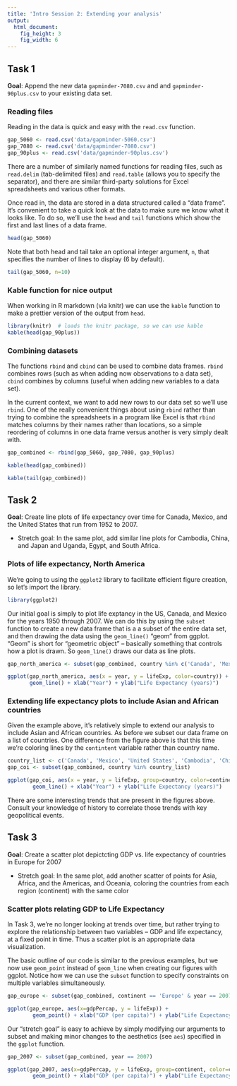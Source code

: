 ```yaml
---
title: 'Intro Session 2: Extending your analysis'
output:
  html_document:
    fig_height: 3
    fig_width: 6
---
```


## Task 1

**Goal**: Append the new data `gapminder-7080.csv` and and `gapminder-90plus.csv` to your existing data set.

### Reading files

Reading in the data is quick and easy with the `read.csv` function.  
```r
gap_5060 <- read.csv('data/gapminder-5060.csv')
gap_7080 <- read.csv('data/gapminder-7080.csv')
gap_90plus <- read.csv('data/gapminder-90plus.csv')
```

There are a number of similarly named functions for reading files, such as  `read.delim` (tab-delimited files) and `read.table` (allows you to specify the separator), and there are similar third-party solutions for Excel spreadsheets and various other formats.

Once read in, the data are stored in a data structured called a "data frame". It's convenient to take a quick look at the data to make sure we know what it looks like. To do so, we'll use the `head` and `tail` functions which show the first and last lines of a data frame.

```r
head(gap_5060)
```

Note that both head and tail take an optional integer argument, `n`, that specifies the number of lines to display (6 by default).

```r
tail(gap_5060, n=10)
```

### Kable function for nice output

When working in R markdown (via knitr) we can use the `kable` function to make a prettier version of the output from `head`.

```r
library(knitr)  # loads the knitr package, so we can use kable
kable(head(gap_90plus))
```


### Combining datasets

The functions `rbind` and `cbind` can be used to combine data frames. `rbind` combines rows (such as when adding now observations to a data set), `cbind` combines by columns (useful when adding new variables to a data set).  

In the current context, we want to add new rows to our data set so we'll use `rbind`. One of the really convenient things about using `rbind` rather than trying to combine the spreadsheets in a program like Excel is that `rbind` matches columns by their names rather than locations, so a simple reordering of columns in one data frame versus another is very simply dealt with.


```r
gap_combined <- rbind(gap_5060, gap_7080, gap_90plus)
```


```r
kable(head(gap_combined))
```


```r
kable(tail(gap_combined))
```


## Task 2

**Goal**: Create line plots of life expectancy over time for Canada, Mexico, and the 
United States that run from 1952 to 2007.

* Stretch goal: In the same plot, add similar line plots for Cambodia, China, and 
Japan and Uganda, Egypt, and South Africa.

### Plots of life expectancy, North America

We're going to using the `ggplot2` library to facilitate efficient figure creation, so let's import the library.
```r
library(ggplot2)
```

Our initial goal is simply to plot life exptancy in the US, Canada, and Mexico for the years 1950 through 2007. We can do this by using the `subset` function to create a new data frame that is a a subset of the entire data set, and then drawing the data using the `geom_line()` "geom" from ggplot. "Geom" is short for "geometric object" -- basically something that controls how a plot is drawn. So `geom_line()` draws our data as line plots.

```r
gap_north_america <- subset(gap_combined, country %in% c('Canada', 'Mexico', 'United States'))

ggplot(gap_north_america, aes(x = year, y = lifeExp, color=country)) + 
       geom_line() + xlab("Year") + ylab("Life Expectancy (years)")
```

### Extending life expectancy plots to include Asian and African countries

Given the example above, it's relatively simple to extend our analysis to include Asian and African countries. As before we subset our data frame on a list of countries.  One difference from the figure above is that this time we're coloring lines by the `contintent` variable rather than country name.  

```r
country_list <- c('Canada', 'Mexico', 'United States', 'Cambodia', 'China', 'Japan', 'Egypt', 'South Africa', 'Uganda')
gap_coi <- subset(gap_combined, country %in% country_list)

ggplot(gap_coi, aes(x = year, y = lifeExp, group=country, color=continent)) + 
        geom_line() + xlab("Year") + ylab("Life Expectancy (years)")
```

There are some interesting trends that are present in the figures above.  Consult your knowledge of history to correlate those trends with key geopolitical events.

## Task 3

**Goal**: Create a scatter plot depictcting GDP vs. life expectancy of countries in Europe for 2007

  * Stretch goal: In the same plot, add another scatter of points for Asia, Africa, and the Americas, and Oceania, coloring the countries from each region (continent) with the same color

### Scatter plots relating GDP to Life Expectancy

In Task 3, we're no longer looking at trends over time, but rather trying to explore the relationship between two variables -- GDP and life expectancy, at a fixed point in time.  Thus a scatter plot is an appropriate data visualization.  

The basic outline of our code is similar to the previous examples, but we now use `geom_point` instead of `geom_line` when creating our figures with ggplot. Notice how we can use the `subset` function to specify constraints on multiple variables simultaneously.

```r
gap_europe <- subset(gap_combined, continent == 'Europe' & year == 2007)

ggplot(gap_europe, aes(x=gdpPercap, y = lifeExp)) + 
        geom_point() + xlab("GDP (per capita)") + ylab("Life Expectancy (years)")
```

Our "stretch goal" is easy to achieve by simply modifying our arguments to subset and making minor changes to the aesthetics (see `aes`) specified in the `ggplot` function.

```r
gap_2007 <- subset(gap_combined, year == 2007)

ggplot(gap_2007, aes(x=gdpPercap, y = lifeExp, group=continent, color=continent)) + 
        geom_point() + xlab("GDP (per capita)") + ylab("Life Expectancy (years)")
```